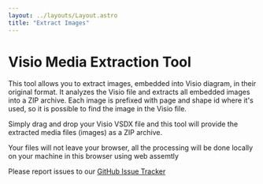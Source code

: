 ```yaml
---
layout: ../layouts/Layout.astro
title: "Extract Images"
---
```



# Visio Media Extraction Tool

This tool allows you to extract images, embedded into Visio diagram, in their original format.
It analyzes the Visio file and extracts all embedded images into a ZIP archive.
Each image is prefixed with page and shape id where it's used, so it is possible to find the image in the Visio file.

Simply drag and drop your Visio VSDX file and this tool will provide the extracted media files (images) as a ZIP archive.

Your files will not leave your browser, all the processing will be done locally on your machine in this browser using web assemtly

Please report issues to our [GitHub Issue Tracker](https://github.com/nbelyh/VisioWebTools/issues)

<ExtractImages client:load />
